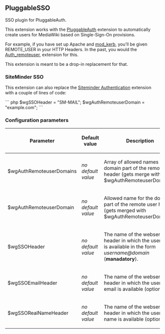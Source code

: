 == PluggableSSO ==
SSO plugin for PluggableAuth.

This extension works with the [https://www.mediawiki.org/wiki/Extension:PluggableAuth PluggableAuth] extension to automatically create users for MediaWiki based on Single-Sign-On provisions.

For example, if you have set up Apache and [http://modauthkerb.sourceforge.net/ mod_kerb], you'll be given REMOTE_USER in your HTTP Headers.  In the past, you would the [https://www.mediawiki.org/wiki/Extension:Auth_remoteuser Auth_remoteuser], extension for this.

This extension is meant to be a drop-in replacement for that.

=== SiteMinder SSO ===

This extension can also replace the [https://www.mediawiki.org/wiki/Extension:Siteminder_Authentication Siteminder Authentication] extension with a couple of lines of code:

``` php
$wgSSOHeader = "SM-MAIL";
$wgAuthRemoteuserDomain = "example.com";
```

=== Configuration parameters ===
{| class="wikitable"
! Parameter
! Default value
! Description
|-
| $wgAuthRemoteuserDomains  
| ''no default value'' 
| Array of allowed names for the domain part of the remote user header (gets merge with $wgAuthRemoteuserDomain). 
|-
| $wgAuthRemoteuserDomain   
| ''no default value'' 
| Allowed name for the domain part of the remote user header (gets merged with $wgAuthRemoteuserDomains). 
|-
| $wgSSOHeader              
| ''no default value'' 
| The name of the webserver header in which the username is available in the form ''username@domain'' ('''manadatory'''). 
|-
| $wgSSOEmailHeader         
| ''no default value'' 
| The name of the webserver header in which the user's email is available (optional). 
|-
| $wgSSORealNameHeader      
| ''no default value'' 
| The name of the webserver header in which the user's real name is available (optional). 
|}
